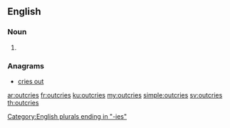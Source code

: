 ==English==

===Noun===
{{head|en|plural}}

# {{plural of|outcry|lang=en}}

===Anagrams===
* [[cries out#English|cries out]]

[[Category:English plurals ending in "-ies"]]

[[ar:outcries]]
[[fr:outcries]]
[[ku:outcries]]
[[my:outcries]]
[[simple:outcries]]
[[sv:outcries]]
[[th:outcries]]